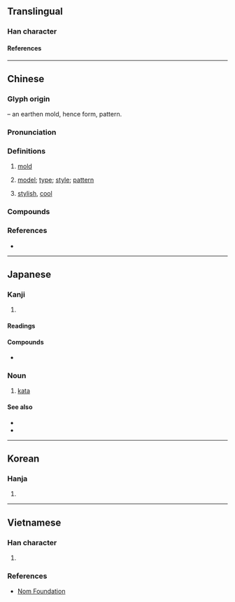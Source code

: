 {{character info}}
{{character info|0x2F855}}
==Translingual==

===Han character===
{{Han char|rn=32|rad=土|as=06|sn=9|four=12104|canj=MNG|ids=⿱刑土}}

====References====
{{Han ref|kx=0227.280|dkj=05030|dj=0463.180|hdz=10436.110|uh=578B|ud=22411|bh=ABAC|bd=43948}}
{{Han ref|uh=2F855}}

----

==Chinese==
{{zh-forms|alt=坓}}

===Glyph origin===
{{Han etym}}
{{Han compound|刑|土|t2=earth|ls=psc|c1=p|c2=s}} – an earthen mold, hence form, pattern.

===Pronunciation===
{{zh-pron
|m=xíng
|m-s=
|c=jing4
|c-t=
|g=
|h=pfs=
|j=
|mb=
|md=hìng
|mn=ml,jj,tw:hêng
|mn-t=hêng5
|w=3hhin
|x=
|mc=y
|oc=y
|cat=n
}}

===Definitions===
{{head|zh|Han character}}

# {{zh-no-solo}} [[mold]]
# [[model]]; [[type]]; [[style]]; [[pattern]]
#: {{zh-x|血型|blood '''type'''}}
#: {{zh-x|表現型|pheno'''type'''}}
#: {{zh-x|基因型|geno'''type'''}}
# {{lb|zh|Cantonese}} [[stylish]], [[cool]]

===Compounds===
{{zh-der|人口轉型|句型|大型|大型油輪|巨型|定型|大型電腦|原型|型式|典型作風|大帶型|外型|意識型態|典型人物|心型|大型家電|型別轉換|小型股|公路類型|小型|中型|微型|典型足式|型錄|小型報|大型節目|大型企業|型態|型號|反叛型|典型|型鋼|林型|模型玩具|成型|整型|模型|模型飛機|碟型天線|石膏模型|核型|熱定型|生活型態|特型演員|流線型|新型|整型外科|體型|類型|蠟原型|舊型|題型|重型|雛型|臺型|網路型錄|造型|髮型|轉型|轉型期|臉型|血型|線型函數|丙型肝炎|C型肝炎|扮型|型男|身型|手型|步型}}

===References===
* {{R:yue:Hanzi}}

----

==Japanese==
{{rfc|ja|more definitions than just frickin martial arts}}

===Kanji===
{{ja-kanji|rs=土06}}

# {{rfdef|ja|sort=土06}}

====Readings====
{{ja-readings
|goon=ぎょう<ぎやう
|kanon=けい
|kun=かた-、 -がた
|on=ケイ 
}}

====Compounds====
* {{ja-r|模%型|も%けい}}

===Noun===
{{ja-noun|かた}}

# {{lb|ja|martial arts}} [[kata]] {{gloss|choreographed training exercises}}

====See also====
* {{pedialite|lang=ja}}
* {{pedialite|Kata}}

----

==Korean==

===Hanja===
{{ko-hanja|형}}

# {{rfdef|ko|sort=土06}}

----

==Vietnamese==

===Han character===
{{vi-readings|hanviet=hình|nom=hình|rs=土06}}

# {{rfdef|vi|sort=土06}}

===References===
* [http://nomfoundation.org/common/nom_details.php?codepoint=578B Nom Foundation]